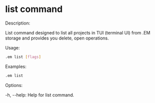 # list command

Description:

List command designed to list all projects in TUI (terminal UI) from .EM storage and provides you delete, open operations.

Usage:

```bash copy
.em list [flags]
```
Examples:

```bash copy
.em list
```
Options:

-h, --help: Help for list command.
